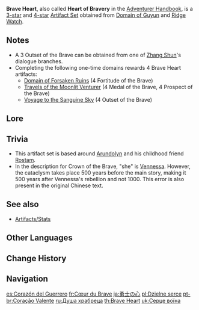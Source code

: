 {{Artifact Set Infobox
|id        = 207
|flower    = Medal of the Brave
|plume     = Prospect of the Brave
|sands     = Fortitude of the Brave
|goblet    = Outset of the Brave
|circlet   = Crown of the Brave
|2pcBonus  = [[ATK]] +18%.
|4pcBonus  = Increases DMG by 30% against opponents with more than 50% [[HP]].
|source3.1 = [[Domain of Guyun]]
|source3.2 = [[Ridge Watch]]
|source4.1 = [[Domain of Guyun]]
|source4.2 = [[Ridge Watch]]
|source4.3 = [[Hidden Palace of Guizang Formula]]
|eff_att1  = ATK Increase
|eff_att2  = Other DMG Bonus
|eff_att3  = Enemy HP Dependent
}}
'''Brave Heart''', also called '''Heart of Bravery''' in the [[Adventurer Handbook]], is a [[:Category:3-Star Artifacts|3-star]] and [[:Category:4-Star Artifacts|4-star]] [[Artifact Set]] obtained from [[Domain of Guyun]] and [[Ridge Watch]].

==Notes==
*A 3{{star}} Outset of the Brave can be obtained from one of [[Zhang Shun]]'s dialogue branches.
*Completing the following one-time domains rewards 4{{star}} Brave Heart artifacts:
**[[Domain of Forsaken Ruins]] (4{{star}} Fortitude of the Brave)
**[[Travels of the Moonlit Venturer]] (4{{star}} Medal of the Brave, 4{{star}} Prospect of the Brave)
**[[Voyage to the Sanguine Sky]] (4{{star}} Outset of the Brave)

==Lore==
{{ArtifactLore}}

==Trivia==
* This artifact set is based around [[Arundolyn]] and his childhood friend [[Rostam]].
* In the description for Crown of the Brave, "she" is [[Vennessa]]. However, the cataclysm takes place 500 years before the main story, making it 500 years after Vennessa's rebellion and not 1000. This error is also present in the original Chinese text.

==See also==
*[[Artifacts/Stats]]

==Other Languages==
{{Other Languages
|en      = Brave Heart
|zhs     = 勇士之心
|zhs_rm  = Yǒngshì zhī Xīn
|zht     = 勇士之心
|zht_rm  = Yǒngshì zhī Xīn
|zh_tl   = Heart of a Warrior
|ja      = 勇士の心
|ja_rm   = Yuushi no Kokoro
|ja_tl   = Heart of the Brave Warrior
|ko      = 용사의 마음
|ko_rm   = Yongsa-ui Ma'eum
|ko_tl   = Heart of the Champion
|es      = Corazón del Guerrero
|es_tl   = Heart of the Warrior
|fr      = Cœur du Brave
|fr_tl   = Heart of the Brave One
|ru      = Душа храбреца
|ru_tl   = Heart of the Brave One
|ru_note = Душа ''Dusha'' commonly is translated as "soul", but sometimes it may be translated as "heart" in a figurative sense.
|th      = Brave Heart
|vi      = Trái Tim Dũng Sĩ
|vi_tl   = Heroic Heart
|de      = Wagemut
|de_tl   = Bravado
|id      = Brave Heart
|pt      = Coração Valente
|pt_tl   = Brave Heart
|tr      = Cesur Yürek
|tr_tl   = Brave Heart
|it      = Cuore coraggioso
|it_tl   = Brave Heart
}}

==Change History==
{{Change History|1.0}}

==Navigation==
{{Artifact Navbox}}

[[es:Corazón del Guerrero]]
[[fr:Cœur du Brave]]
[[ja:勇士の心]]
[[pl:Dzielne serce]]
[[pt-br:Coração Valente]]
[[ru:Душа храбреца]]
[[th:Brave Heart]]
[[uk:Серце воїна]]